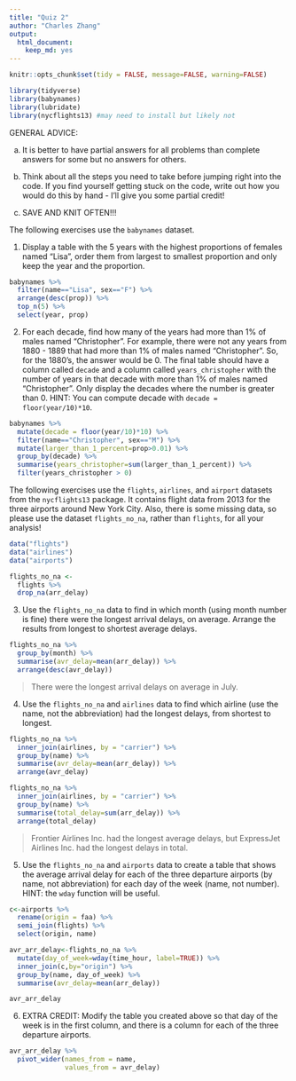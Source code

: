 ```yaml
---
title: "Quiz 2"
author: "Charles Zhang"
output: 
  html_document:
    keep_md: yes
---
```


```r
knitr::opts_chunk$set(tidy = FALSE, message=FALSE, warning=FALSE)
```

```r
library(tidyverse)
library(babynames)
library(lubridate)
library(nycflights13) #may need to install but likely not
```

GENERAL ADVICE: 

a) It is better to have partial answers for all problems than complete answers for some but no answers for others.  

b) Think about all the steps you need to take before jumping right into the code. If you find yourself getting stuck on the code, write out how you would do this by hand - I'll give you some partial credit!  

c) SAVE AND KNIT OFTEN!!!

The following exercises use the `babynames` dataset. 

(@) Display a table with the 5 years with the highest proportions of females named "Lisa", order them from largest to smallest proportion and only keep the year and the proportion.

```r
babynames %>% 
  filter(name=="Lisa", sex=="F") %>% 
  arrange(desc(prop)) %>% 
  top_n(5) %>% 
  select(year, prop)
```

(@) For each decade, find how many of the years had more than 1\% of males named "Christopher". For example, there were not any years from 1880 - 1889 that had more than 1\% of males named "Christopher". So, for the 1880's, the answer would be 0. The final table should have a column called `decade` and a column called `years_christopher` with the number of years in that decade with more than 1\% of males named "Christopher". Only display the decades where the number is greater than 0. HINT: You can compute decade with `decade = floor(year/10)*10`.

```r
babynames %>% 
  mutate(decade = floor(year/10)*10) %>%
  filter(name=="Christopher", sex=="M") %>% 
  mutate(larger_than_1_percent=prop>0.01) %>% 
  group_by(decade) %>% 
  summarise(years_christopher=sum(larger_than_1_percent)) %>% 
  filter(years_christopher > 0)
```

The following exercises use the `flights`, `airlines`, and `airport` datasets from the `nycflights13` package. It contains flight data from 2013 for the three airports around New York City. Also, there is some missing data, so please use the dataset `flights_no_na`, rather than `flights`, for all your analysis!

```r
data("flights")
data("airlines")
data("airports")
```

```r
flights_no_na <-
  flights %>% 
  drop_na(arr_delay)
```


(@) Use the `flights_no_na` data to find in which month (using month number is fine) there were the longest arrival delays, on average. Arrange the results from longest to shortest average delays.

```r
flights_no_na %>% 
  group_by(month) %>% 
  summarise(avr_delay=mean(arr_delay)) %>% 
  arrange(desc(avr_delay))
```
> There were the longest arrival delays on average in July. 

(@) Use the `flights_no_na` and `airlines` data to find which airline (use the name, not the abbreviation) had the longest delays, from shortest to longest.

```r
flights_no_na %>% 
  inner_join(airlines, by = "carrier") %>% 
  group_by(name) %>% 
  summarise(avr_delay=mean(arr_delay)) %>% 
  arrange(avr_delay) 

flights_no_na %>% 
  inner_join(airlines, by = "carrier") %>% 
  group_by(name) %>% 
  summarise(total_delay=sum(arr_delay)) %>% 
  arrange(total_delay) 

```
> Frontier Airlines Inc. had the longest average delays, but ExpressJet Airlines Inc. had the longest delays in total.

(@) Use the `flights_no_na` and `airports` data to create a table that shows the average arrival delay for each of the three departure airports (by name, not abbreviation) for each day of the week (name, not number). HINT: the `wday` function will be useful.

```r
c<-airports %>% 
  rename(origin = faa) %>% 
  semi_join(flights) %>% 
  select(origin, name)

avr_arr_delay<-flights_no_na %>% 
  mutate(day_of_week=wday(time_hour, label=TRUE)) %>% 
  inner_join(c,by="origin") %>% 
  group_by(name, day_of_week) %>% 
  summarise(avr_delay=mean(arr_delay)) 

avr_arr_delay

```

(@) EXTRA CREDIT: Modify the table you created above so that day of the week is in the first column, and there is a column for each of the three departure airports.

```r
avr_arr_delay %>% 
  pivot_wider(names_from = name, 
              values_from = avr_delay) 
```
